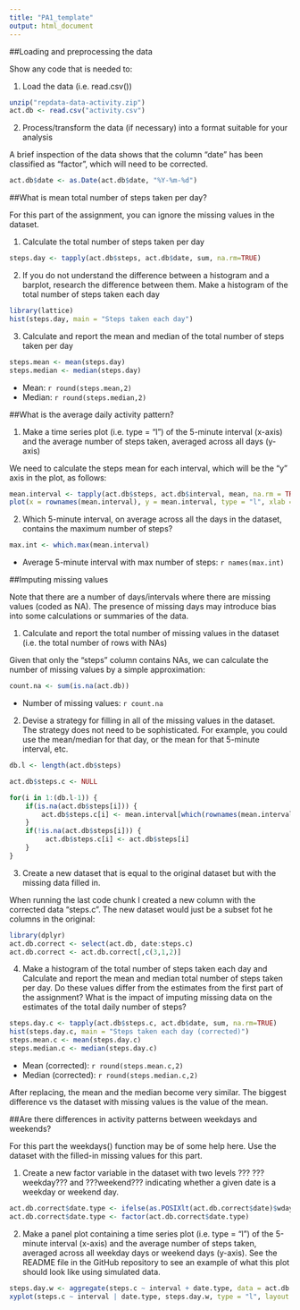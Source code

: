 ```yaml
---
title: "PA1_template"
output: html_document
---
```


##Loading and preprocessing the data


Show any code that is needed to:


1. Load the data (i.e. read.csv())

```r
unzip("repdata-data-activity.zip")
act.db <- read.csv("activity.csv")
```


2. Process/transform the data (if necessary) into a format suitable for your analysis

A brief inspection of the data shows that the column "date" has been classified as "factor", which will need to be corrected. 

```r
act.db$date <- as.Date(act.db$date, "%Y-%m-%d")
```



##What is mean total number of steps taken per day?


For this part of the assignment, you can ignore the missing values in the dataset.


1. Calculate the total number of steps taken per day

```r
steps.day <- tapply(act.db$steps, act.db$date, sum, na.rm=TRUE)
```


2. If you do not understand the difference between a histogram and a barplot, research the difference between them. Make a histogram of the total number of steps taken each day

```r
library(lattice)
hist(steps.day, main = "Steps taken each day")
```


3. Calculate and report the mean and median of the total number of steps taken per day

```r
steps.mean <- mean(steps.day)
steps.median <- median(steps.day)
```

- Mean: `r round(steps.mean,2)`
- Median: `r round(steps.median,2)`


##What is the average daily activity pattern?


1. Make a time series plot (i.e. type = "l") of the 5-minute interval (x-axis) and the average number of steps taken, averaged across all days (y-axis)

We need to calculate the steps mean for each interval, which will be the "y" axis in the plot, as follows:

```r
mean.interval <- tapply(act.db$steps, act.db$interval, mean, na.rm = TRUE)
plot(x = rownames(mean.interval), y = mean.interval, type = "l", xlab = "5-min interval", ylab = "Average steps", main = "Average number of steps taken")
```


2. Which 5-minute interval, on average across all the days in the dataset, contains the maximum number of steps?

```r
max.int <- which.max(mean.interval)
```

- Average 5-minute interval with max number of steps: `r names(max.int)`



##Imputing missing values

Note that there are a number of days/intervals where there are missing values (coded as NA). The presence of missing days may introduce bias into some calculations or summaries of the data.

1. Calculate and report the total number of missing values in the dataset (i.e. the total number of rows with NAs)

Given that only the "steps" column contains NAs, we can calculate the number of missing values by a simple approximation:

```r
count.na <- sum(is.na(act.db))
```

- Number of missing values: `r count.na`


2. Devise a strategy for filling in all of the missing values in the dataset. The strategy does not need to be sophisticated. For example, you could use the mean/median for that day, or the mean for that 5-minute interval, etc.

```r
db.l <- length(act.db$steps)

act.db$steps.c <- NULL

for(i in 1:(db.l-1)) {
    if(is.na(act.db$steps[i])) {
        act.db$steps.c[i] <- mean.interval[which(rownames(mean.interval)==act.db$interval[i])]
    }
    if(!is.na(act.db$steps[i])) {
         act.db$steps.c[i] <- act.db$steps[i]
    }
}
```


3. Create a new dataset that is equal to the original dataset but with the missing data filled in.

When running the last code chunk I created a new column with the corrected data "steps.c". The new dataset would just be a subset fot he columns in the original:

```r
library(dplyr)
act.db.correct <- select(act.db, date:steps.c)
act.db.correct <- act.db.correct[,c(3,1,2)]
```


4. Make a histogram of the total number of steps taken each day and Calculate and report the mean and median total number of steps taken per day. Do these values differ from the estimates from the first part of the assignment? What is the impact of imputing missing data on the estimates of the total daily number of steps?


```r
steps.day.c <- tapply(act.db$steps.c, act.db$date, sum, na.rm=TRUE)
hist(steps.day.c, main = "Steps taken each day (corrected)")
steps.mean.c <- mean(steps.day.c)
steps.median.c <- median(steps.day.c)
```

- Mean (corrected): `r round(steps.mean.c,2)`
- Median (corrected): `r round(steps.median.c,2)`

After replacing, the mean and the median become very similar. The biggest difference vs the dataset with missing values is the value of the mean. 



##Are there differences in activity patterns between weekdays and weekends?


For this part the weekdays() function may be of some help here. Use the dataset with the filled-in missing values for this part.


1. Create a new factor variable in the dataset with two levels ??? ???weekday??? and ???weekend??? indicating whether a given date is a weekday or weekend day.

```r
act.db.correct$date.type <- ifelse(as.POSIXlt(act.db.correct$date)$wday %in% c(0,6),'weekend', 'weekday')
act.db.correct$date.type <- factor(act.db.correct$date.type)
```


2. Make a panel plot containing a time series plot (i.e. type = "l") of the 5-minute interval (x-axis) and the average number of steps taken, averaged across all weekday days or weekend days (y-axis). See the README file in the GitHub repository to see an example of what this plot should look like using simulated data.

```r
steps.day.w <- aggregate(steps.c ~ interval + date.type, data = act.db.correct, mean)
xyplot(steps.c ~ interval | date.type, steps.day.w, type = "l", layout = c(1, 2), xlab = "Interval", ylab = "Number of steps")
```
